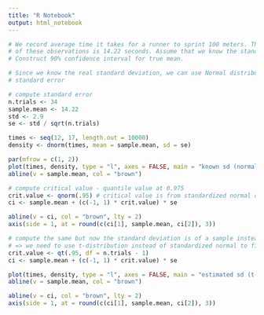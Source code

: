```yaml
---
title: "R Notebook"
output: html_notebook
---
```

```r
# We record average time it takes for a runner to sprint 100 meters. There are 34 observations and the mean 
# of these observations is 14.22 seconds. Assume that we know the standard deviation to be 2.9 seconds.
# Construct 90% confidence interval for true mean.

# Since we know the real standard deviation, we can use Normal distribution where we replace standard deviation with
# standard error

# compute standard error
n.trials <- 34
sample.mean <- 14.22
std <- 2.9
se <- std / sqrt(n.trials)

times <- seq(12, 17, length.out = 10000)
density <- dnorm(times, mean = sample.mean, sd = se)

par(mfrow = c(1, 2))
plot(times, density, type = "l", axes = FALSE, main = "known sd (normal dist.)")
abline(v = sample.mean, col = "brown")

# compute critical value - quantile value at 0.975
crit.value <- qnorm(.95) # critical value is from standardized normal distribution
ci <- sample.mean + (c(-1, 1) * crit.value) * se

abline(v = ci, col = "brown", lty = 2)
axis(side = 1, at = round(c(ci[1], sample.mean, ci[2]), 3))

# compute the same but now the standard deviation is of a sample instead of the population
# => we need to use t-distribution instead of standardized normal to find critical value
crit.value <- qt(.95, df = n.trials - 1)
ci <- sample.mean + (c(-1, 1) * crit.value) * se

plot(times, density, type = "l", axes = FALSE, main = "estimated sd (t-dist.)")
abline(v = sample.mean, col = "brown")

abline(v = ci, col = "brown", lty = 2)
axis(side = 1, at = round(c(ci[1], sample.mean, ci[2]), 3))
```



